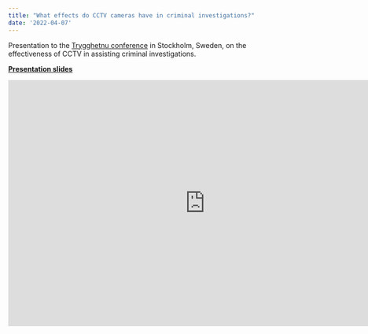 ```yaml
---
title: "What effects do CCTV cameras have in criminal investigations?"
date: '2022-04-07'
---
```


Presentation to the [Trygghetnu conference](https://www.securityuser.com/se/eventkalendarium/Konferenser/TrygghetNu) in Stockholm, Sweden, on the effectiveness of CCTV in assisting criminal investigations. 

[**Presentation slides**](https://lesscrime.info/slides/trygghetnu/)

```{=html}
<iframe src="https://lesscrime.info/slides/trygghetnu/" width="800" height="500" allowfullscreen frameborder="0"></iframe>
```

